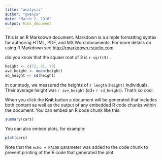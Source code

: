 ```yaml
---
title: "analysis"
author: "gwenyu"
date: "March 2, 2016"
output: html_document
---
```


This is an R Markdown document. Markdown is a simple formatting syntax for authoring HTML, PDF, and MS Word documents. For more details on using R Markdown see <http://rmarkdown.rstudio.com>.

did you know that the squaer root of 3 is `r sqrt(3)` .
```r
height <- c(72, 71, 73)
ave_height <- mean(height)
sd_height <- sd(height)
```

in our study, we measured the heights of `r length(height)` individuals. Their average height was `r ave_height` (sd+ `r sd_height`). That's so cool. 


When you click the **Knit** button a document will be generated that includes both content as well as the output of any embedded R code chunks within the document. You can embed an R code chunk like this:

```r
summary(cars)
```

You can also embed plots, for example:

```r
plot(cars)
```

Note that the `echo = FALSE` parameter was added to the code chunk to prevent printing of the R code that generated the plot.

